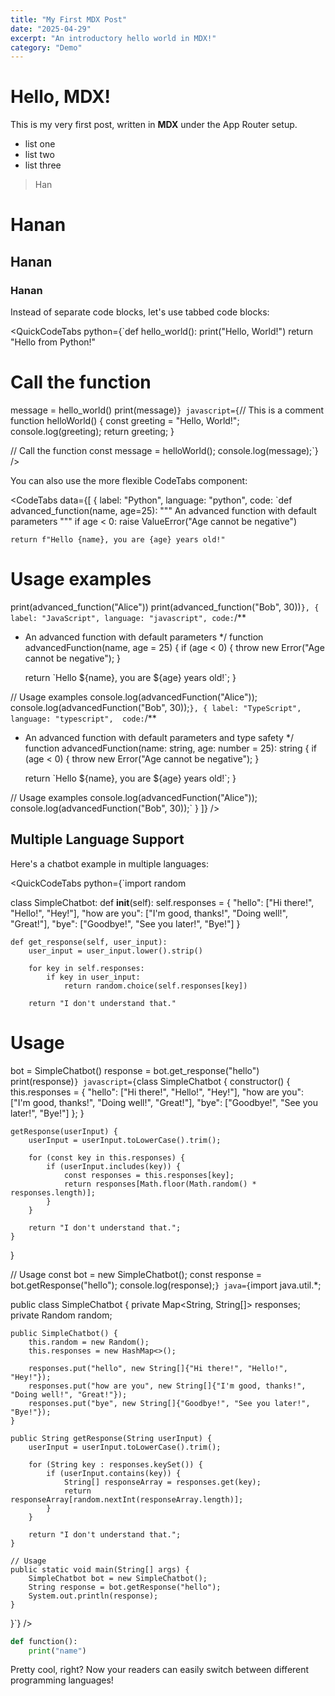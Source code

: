 ```yaml
---
title: "My First MDX Post"
date: "2025-04-29"
excerpt: "An introductory hello world in MDX!"
category: "Demo"
---
```


# Hello, MDX!

This is my very first post, written in **MDX** under the App Router setup.

- list one
- list two
- list three

> Han

# Hanan
## Hanan
### Hanan

Instead of separate code blocks, let's use tabbed code blocks:

<QuickCodeTabs
  python={`def hello_world():
    print("Hello, World!")
    return "Hello from Python!"

# Call the function
message = hello_world()
print(message)`}
  javascript={`// This is a comment
function helloWorld() {
  const greeting = "Hello, World!";
  console.log(greeting);
  return greeting;
}

// Call the function
const message = helloWorld();
console.log(message);`}
/>

You can also use the more flexible CodeTabs component:

<CodeTabs
  data={[
    {
      label: "Python",
      language: "python",
      code: `def advanced_function(name, age=25):
    """
    An advanced function with default parameters
    """
    if age < 0:
        raise ValueError("Age cannot be negative")
    
    return f"Hello {name}, you are {age} years old!"

# Usage examples
print(advanced_function("Alice"))
print(advanced_function("Bob", 30))`
    },
    {
      label: "JavaScript",
      language: "javascript",
      code: `/**
 * An advanced function with default parameters
 */
function advancedFunction(name, age = 25) {
    if (age < 0) {
        throw new Error("Age cannot be negative");
    }
    
    return \`Hello \${name}, you are \${age} years old!\`;
}

// Usage examples
console.log(advancedFunction("Alice"));
console.log(advancedFunction("Bob", 30));`
    },
    {
      label: "TypeScript",
      language: "typescript", 
      code: `/**
 * An advanced function with default parameters and type safety
 */
function advancedFunction(name: string, age: number = 25): string {
    if (age < 0) {
        throw new Error("Age cannot be negative");
    }
    
    return \`Hello \${name}, you are \${age} years old!\`;
}

// Usage examples
console.log(advancedFunction("Alice"));
console.log(advancedFunction("Bob", 30));`
    }
  ]}
/>

## Multiple Language Support

Here's a chatbot example in multiple languages:

<QuickCodeTabs
  python={`import random

class SimpleChatbot:
    def __init__(self):
        self.responses = {
            "hello": ["Hi there!", "Hello!", "Hey!"],
            "how are you": ["I'm good, thanks!", "Doing well!", "Great!"],
            "bye": ["Goodbye!", "See you later!", "Bye!"]
        }
    
    def get_response(self, user_input):
        user_input = user_input.lower().strip()
        
        for key in self.responses:
            if key in user_input:
                return random.choice(self.responses[key])
        
        return "I don't understand that."

# Usage
bot = SimpleChatbot()
response = bot.get_response("hello")
print(response)`}
  javascript={`class SimpleChatbot {
    constructor() {
        this.responses = {
            "hello": ["Hi there!", "Hello!", "Hey!"],
            "how are you": ["I'm good, thanks!", "Doing well!", "Great!"],
            "bye": ["Goodbye!", "See you later!", "Bye!"]
        };
    }
    
    getResponse(userInput) {
        userInput = userInput.toLowerCase().trim();
        
        for (const key in this.responses) {
            if (userInput.includes(key)) {
                const responses = this.responses[key];
                return responses[Math.floor(Math.random() * responses.length)];
            }
        }
        
        return "I don't understand that.";
    }
}

// Usage
const bot = new SimpleChatbot();
const response = bot.getResponse("hello");
console.log(response);`}
  java={`import java.util.*;

public class SimpleChatbot {
    private Map<String, String[]> responses;
    private Random random;
    
    public SimpleChatbot() {
        this.random = new Random();
        this.responses = new HashMap<>();
        
        responses.put("hello", new String[]{"Hi there!", "Hello!", "Hey!"});
        responses.put("how are you", new String[]{"I'm good, thanks!", "Doing well!", "Great!"});
        responses.put("bye", new String[]{"Goodbye!", "See you later!", "Bye!"});
    }
    
    public String getResponse(String userInput) {
        userInput = userInput.toLowerCase().trim();
        
        for (String key : responses.keySet()) {
            if (userInput.contains(key)) {
                String[] responseArray = responses.get(key);
                return responseArray[random.nextInt(responseArray.length)];
            }
        }
        
        return "I don't understand that.";
    }
    
    // Usage
    public static void main(String[] args) {
        SimpleChatbot bot = new SimpleChatbot();
        String response = bot.getResponse("hello");
        System.out.println(response);
    }
}`}
/>

```python
def function():
    print("name")
```

Pretty cool, right? Now your readers can easily switch between different programming languages!